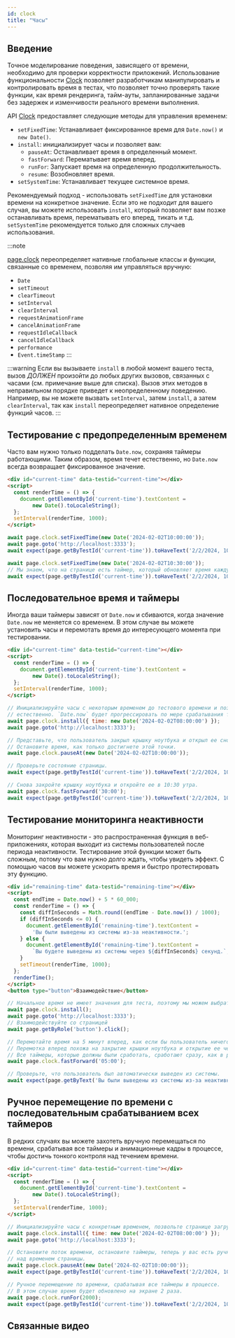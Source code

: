 ```yaml
---
id: clock
title: "Часы"
---
```



## Введение

Точное моделирование поведения, зависящего от времени, необходимо для проверки корректности приложений. Использование функциональности [Clock] позволяет разработчикам манипулировать и контролировать время в тестах, что позволяет точно проверять такие функции, как время рендеринга, тайм-ауты, запланированные задачи без задержек и изменчивости реального времени выполнения.

API [Clock] предоставляет следующие методы для управления временем:
- `setFixedTime`: Устанавливает фиксированное время для `Date.now()` и `new Date()`.
- `install`: инициализирует часы и позволяет вам:
  - `pauseAt`: Останавливает время в определенный момент.
  - `fastForward`: Перематывает время вперед.
  - `runFor`: Запускает время на определенную продолжительность.
  - `resume`: Возобновляет время.
- `setSystemTime`: Устанавливает текущее системное время.

Рекомендуемый подход - использовать `setFixedTime` для установки времени на конкретное значение. Если это не подходит для вашего случая, вы можете использовать `install`, который позволяет вам позже останавливать время, перематывать его вперед, тикать и т.д. `setSystemTime` рекомендуется только для сложных случаев использования.

:::note

[page.clock](/api/class-page.mdx#page-clock) переопределяет нативные глобальные классы и функции, связанные со временем, позволяя им управляться вручную:
- `Date`
- `setTimeout`
- `clearTimeout`
- `setInterval`
- `clearInterval`
- `requestAnimationFrame`
- `cancelAnimationFrame`
- `requestIdleCallback`
- `cancelIdleCallback`
- `performance`
- `Event.timeStamp`
:::

:::warning
Если вы вызываете `install` в любой момент вашего теста, вызов _ДОЛЖЕН_ произойти до любых других вызовов, связанных с часами (см. примечание выше для списка). Вызов этих методов в неправильном порядке приведет к неопределенному поведению. Например, вы не можете вызвать `setInterval`, затем `install`, а затем `clearInterval`, так как `install` переопределяет нативное определение функций часов.
:::

## Тестирование с предопределенным временем

Часто вам нужно только подделать `Date.now`, сохраняя таймеры работающими. Таким образом, время течет естественно, но `Date.now` всегда возвращает фиксированное значение.

```html
<div id="current-time" data-testid="current-time"></div>
<script>
  const renderTime = () => {
    document.getElementById('current-time').textContent =
        new Date().toLocaleString();
  };
  setInterval(renderTime, 1000);
</script>
```

```js
await page.clock.setFixedTime(new Date('2024-02-02T10:00:00'));
await page.goto('http://localhost:3333');
await expect(page.getByTestId('current-time')).toHaveText('2/2/2024, 10:00:00 AM');

await page.clock.setFixedTime(new Date('2024-02-02T10:30:00'));
// Мы знаем, что на странице есть таймер, который обновляет время каждую секунду.
await expect(page.getByTestId('current-time')).toHaveText('2/2/2024, 10:30:00 AM');
```

## Последовательное время и таймеры

Иногда ваши таймеры зависят от `Date.now` и сбиваются, когда значение `Date.now` не меняется со временем. В этом случае вы можете установить часы и перемотать время до интересующего момента при тестировании.

```html
<div id="current-time" data-testid="current-time"></div>
<script>
  const renderTime = () => {
    document.getElementById('current-time').textContent =
        new Date().toLocaleString();
  };
  setInterval(renderTime, 1000);
</script>
```

```js
// Инициализируйте часы с некоторым временем до тестового времени и позвольте странице загрузиться
// естественно. `Date.now` будет прогрессировать по мере срабатывания таймеров.
await page.clock.install({ time: new Date('2024-02-02T08:00:00') });
await page.goto('http://localhost:3333');

// Представьте, что пользователь закрыл крышку ноутбука и открыл ее снова в 10 утра,
// Остановите время, как только достигнете этой точки.
await page.clock.pauseAt(new Date('2024-02-02T10:00:00'));

// Проверьте состояние страницы.
await expect(page.getByTestId('current-time')).toHaveText('2/2/2024, 10:00:00 AM');

// Снова закройте крышку ноутбука и откройте ее в 10:30 утра.
await page.clock.fastForward('30:00');
await expect(page.getByTestId('current-time')).toHaveText('2/2/2024, 10:30:00 AM');
```

## Тестирование мониторинга неактивности

Мониторинг неактивности - это распространенная функция в веб-приложениях, которая выходит из системы пользователей после периода неактивности. Тестирование этой функции может быть сложным, потому что вам нужно долго ждать, чтобы увидеть эффект. С помощью часов вы можете ускорить время и быстро протестировать эту функцию.

```html
<div id="remaining-time" data-testid="remaining-time"></div>
<script>
  const endTime = Date.now() + 5 * 60_000;
  const renderTime = () => {
    const diffInSeconds = Math.round((endTime - Date.now()) / 1000);
    if (diffInSeconds <= 0) {
      document.getElementById('remaining-time').textContent =
        'Вы были выведены из системы из-за неактивности.';
    } else {
      document.getElementById('remaining-time').textContent =
        `Вы будете выведены из системы через ${diffInSeconds} секунд.`;
    }
    setTimeout(renderTime, 1000);
  };
  renderTime();
</script>
<button type="button">Взаимодействие</button>
```

```js
// Начальное время не имеет значения для теста, поэтому мы можем выбрать текущее время.
await page.clock.install();
await page.goto('http://localhost:3333');
// Взаимодействуйте со страницей
await page.getByRole('button').click();

// Перемотайте время на 5 минут вперед, как если бы пользователь ничего не делал.
// Перемотка вперед похожа на закрытие крышки ноутбука и открытие ее через 5 минут.
// Все таймеры, которые должны были сработать, сработают сразу, как в реальном браузере.
await page.clock.fastForward('05:00');

// Проверьте, что пользователь был автоматически выведен из системы.
await expect(page.getByText('Вы были выведены из системы из-за неактивности.')).toBeVisible();
```

## Ручное перемещение по времени с последовательным срабатыванием всех таймеров

В редких случаях вы можете захотеть вручную перемещаться по времени, срабатывая все таймеры и анимационные кадры в процессе, чтобы достичь тонкого контроля над течением времени.

```html
<div id="current-time" data-testid="current-time"></div>
<script>
  const renderTime = () => {
    document.getElementById('current-time').textContent =
        new Date().toLocaleString();
  };
  setInterval(renderTime, 1000);
</script>
```

```js
// Инициализируйте часы с конкретным временем, позвольте странице загрузиться естественно.
await page.clock.install({ time: new Date('2024-02-02T08:00:00') });
await page.goto('http://localhost:3333');

// Остановите поток времени, остановите таймеры, теперь у вас есть ручной контроль
// над временем страницы.
await page.clock.pauseAt(new Date('2024-02-02T10:00:00'));
await expect(page.getByTestId('current-time')).toHaveText('2/2/2024, 10:00:00 AM');

// Ручное перемещение по времени, срабатывая все таймеры в процессе.
// В этом случае время будет обновлено на экране 2 раза.
await page.clock.runFor(2000);
await expect(page.getByTestId('current-time')).toHaveText('2/2/2024, 10:00:02 AM');
```

## Связанные видео

<LiteYouTube id="54_aC-rVKHg" title="Playwright 1.45" />


[Accessibility]: /api/class-accessibility.mdx "Accessibility"
[Android]: /api/class-android.mdx "Android"
[AndroidDevice]: /api/class-androiddevice.mdx "AndroidDevice"
[AndroidInput]: /api/class-androidinput.mdx "AndroidInput"
[AndroidSocket]: /api/class-androidsocket.mdx "AndroidSocket"
[AndroidWebView]: /api/class-androidwebview.mdx "AndroidWebView"
[APIRequest]: /api/class-apirequest.mdx "APIRequest"
[APIRequestContext]: /api/class-apirequestcontext.mdx "APIRequestContext"
[APIResponse]: /api/class-apiresponse.mdx "APIResponse"
[APIResponseAssertions]: /api/class-apiresponseassertions.mdx "APIResponseAssertions"
[Browser]: /api/class-browser.mdx "Browser"
[BrowserContext]: /api/class-browsercontext.mdx "BrowserContext"
[BrowserServer]: /api/class-browserserver.mdx "BrowserServer"
[BrowserType]: /api/class-browsertype.mdx "BrowserType"
[CDPSession]: /api/class-cdpsession.mdx "CDPSession"
[Clock]: /api/class-clock.mdx "Clock"
[ConsoleMessage]: /api/class-consolemessage.mdx "ConsoleMessage"
[Coverage]: /api/class-coverage.mdx "Coverage"
[Dialog]: /api/class-dialog.mdx "Dialog"
[Download]: /api/class-download.mdx "Download"
[Electron]: /api/class-electron.mdx "Electron"
[ElectronApplication]: /api/class-electronapplication.mdx "ElectronApplication"
[ElementHandle]: /api/class-elementhandle.mdx "ElementHandle"
[FileChooser]: /api/class-filechooser.mdx "FileChooser"
[Frame]: /api/class-frame.mdx "Frame"
[FrameLocator]: /api/class-framelocator.mdx "FrameLocator"
[GenericAssertions]: /api/class-genericassertions.mdx "GenericAssertions"
[JSHandle]: /api/class-jshandle.mdx "JSHandle"
[Keyboard]: /api/class-keyboard.mdx "Keyboard"
[Locator]: /api/class-locator.mdx "Locator"
[LocatorAssertions]: /api/class-locatorassertions.mdx "LocatorAssertions"
[Logger]: /api/class-logger.mdx "Logger"
[Mouse]: /api/class-mouse.mdx "Mouse"
[Page]: /api/class-page.mdx "Page"
[PageAssertions]: /api/class-pageassertions.mdx "PageAssertions"
[Playwright]: /api/class-playwright.mdx "Playwright"
[PlaywrightAssertions]: /api/class-playwrightassertions.mdx "PlaywrightAssertions"
[Request]: /api/class-request.mdx "Request"
[Response]: /api/class-response.mdx "Response"
[Route]: /api/class-route.mdx "Route"
[Selectors]: /api/class-selectors.mdx "Selectors"
[SnapshotAssertions]: /api/class-snapshotassertions.mdx "SnapshotAssertions"
[TimeoutError]: /api/class-timeouterror.mdx "TimeoutError"
[Touchscreen]: /api/class-touchscreen.mdx "Touchscreen"
[Tracing]: /api/class-tracing.mdx "Tracing"
[Video]: /api/class-video.mdx "Video"
[WebError]: /api/class-weberror.mdx "WebError"
[WebSocket]: /api/class-websocket.mdx "WebSocket"
[WebSocketRoute]: /api/class-websocketroute.mdx "WebSocketRoute"
[Worker]: /api/class-worker.mdx "Worker"
[Fixtures]: /api/class-fixtures.mdx "Fixtures"
[FullConfig]: /api/class-fullconfig.mdx "FullConfig"
[FullProject]: /api/class-fullproject.mdx "FullProject"
[Location]: /api/class-location.mdx "Location"
[Test]: /api/class-test.mdx "Test"
[TestConfig]: /api/class-testconfig.mdx "TestConfig"
[TestInfo]: /api/class-testinfo.mdx "TestInfo"
[TestInfoError]: /api/class-testinfoerror.mdx "TestInfoError"
[TestOptions]: /api/class-testoptions.mdx "TestOptions"
[TestProject]: /api/class-testproject.mdx "TestProject"
[TestStepInfo]: /api/class-teststepinfo.mdx "TestStepInfo"
[WorkerInfo]: /api/class-workerinfo.mdx "WorkerInfo"
[Reporter]: /api/class-reporter.mdx "Reporter"
[Suite]: /api/class-suite.mdx "Suite"
[TestCase]: /api/class-testcase.mdx "TestCase"
[TestError]: /api/class-testerror.mdx "TestError"
[TestResult]: /api/class-testresult.mdx "TestResult"
[TestStep]: /api/class-teststep.mdx "TestStep"
[Element]: https://developer.mozilla.org/en-US/docs/Web/API/element "Element"
[EvaluationArgument]: /evaluating.mdx#evaluation-argument "EvaluationArgument"
[Promise]: https://developer.mozilla.org/en-US/docs/Web/JavaScript/Reference/Global_Objects/Promise "Promise"
[iterator]: https://developer.mozilla.org/en-US/docs/Web/JavaScript/Reference/Iteration_protocols "Iterator"
[origin]: https://developer.mozilla.org/en-US/docs/Glossary/Origin "Origin"
[selector]: https://developer.mozilla.org/en-US/docs/Web/CSS/CSS_Selectors "selector"
[Serializable]: https://developer.mozilla.org/en-US/docs/Web/JavaScript/Reference/Global_Objects/JSON/stringify#Description "Serializable"
[UIEvent.detail]: https://developer.mozilla.org/en-US/docs/Web/API/UIEvent/detail "UIEvent.detail"
[UnixTime]: https://en.wikipedia.org/wiki/Unix_time "Unix Time"
[xpath]: https://developer.mozilla.org/en-US/docs/Web/XPath "xpath"

[Array]: https://developer.mozilla.org/en-US/docs/Web/JavaScript/Reference/Global_Objects/Array "Array"
[boolean]: https://developer.mozilla.org/en-US/docs/Web/JavaScript/Data_structures#Boolean_type "Boolean"
[Buffer]: https://nodejs.org/api/buffer.html#buffer_class_buffer "Buffer"
[ChildProcess]: https://nodejs.org/api/child_process.html "ChildProcess"
[Date]: https://developer.mozilla.org/en-US/docs/Web/JavaScript/Reference/Global_Objects/Date "Date"
[Error]: https://nodejs.org/api/errors.html#errors_class_error "Error"
[EventEmitter]: https://nodejs.org/api/events.html#events_class_eventemitter "EventEmitter"
[function]: https://developer.mozilla.org/en-US/docs/Web/JavaScript/Reference/Global_Objects/Function "Function"
[FormData]: https://developer.mozilla.org/en-US/docs/Web/API/FormData "FormData"
[Map]: https://developer.mozilla.org/en-US/docs/Web/JavaScript/Reference/Global_Objects/Map "Map"
[Metadata]: https://developer.mozilla.org/en-US/docs/Web/JavaScript/Reference/Global_Objects/Object "Object&lt;string, any&gt;"
[null]: https://developer.mozilla.org/en-US/docs/Web/JavaScript/Reference/Global_Objects/null "null"
[number]: https://developer.mozilla.org/en-US/docs/Web/JavaScript/Data_structures#Number_type "Number"
[Object]: https://developer.mozilla.org/en-US/docs/Web/JavaScript/Reference/Global_Objects/Object "Object"
[Promise]: https://developer.mozilla.org/en-US/docs/Web/JavaScript/Reference/Global_Objects/Promise "Promise"
[Readable]: https://nodejs.org/api/stream.html#stream_class_stream_readable "Readable"
[ReadStream]: https://nodejs.org/api/fs.html#class-fsreadstream "ReadStream"
[RegExp]: https://developer.mozilla.org/en-US/docs/Web/JavaScript/Reference/Global_Objects/RegExp "RegExp"
[string]: https://developer.mozilla.org/en-US/docs/Web/JavaScript/Data_structures#String_type "string"
[void]: https://developer.mozilla.org/en-US/docs/Web/JavaScript/Reference/Global_Objects/undefined "void"
[URL]: https://nodejs.org/api/url.html "URL"
[URLSearchParams]: https://developer.mozilla.org/en-US/docs/Web/API/URLSearchParams "URLSearchParams"

[all available image tags]: https://mcr.microsoft.com/en-us/product/playwright/about "all available image tags"
[Microsoft Artifact Registry]: https://mcr.microsoft.com/en-us/product/playwright/about "Microsoft Artifact Registry"
[Dockerfile.noble]: https://github.com/microsoft/playwright/blob/main/utils/docker/Dockerfile.noble "Dockerfile.noble"
